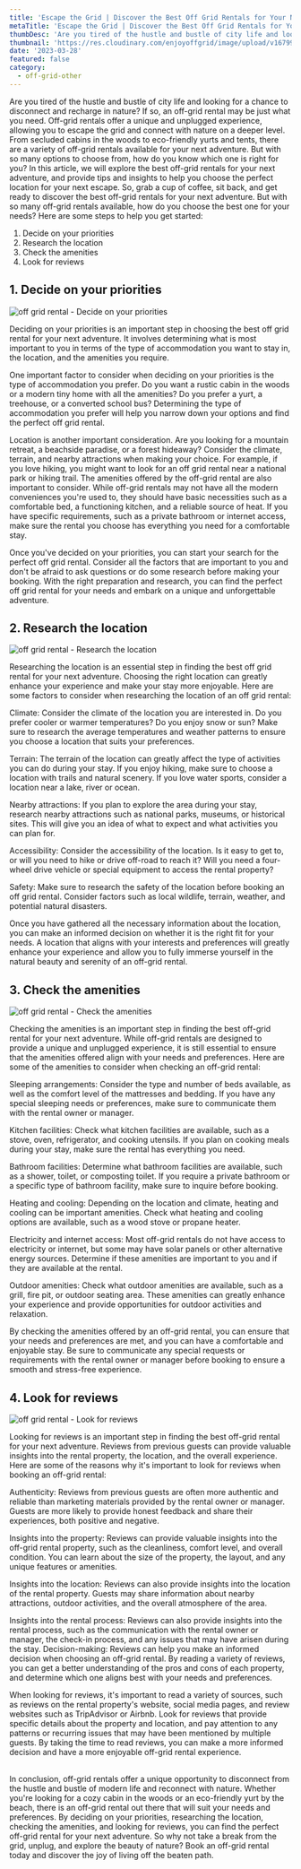 ```yaml
---
title: 'Escape the Grid | Discover the Best Off Grid Rentals for Your Next Adventure'
metaTitle: 'Escape the Grid | Discover the Best Off Grid Rentals for Your Next Adventure'
thumbDesc: 'Are you tired of the hustle and bustle of city life and looking for a chance to disconnect and recharge in nature? If so, an off grid rental may be just what you need. Off grid rentals offer a unique and unplugged experience, allowing you to escape the grid and connect with nature on a deeper level. From secluded cabins in the woods to eco-friendly yurts and tents, there are a variety of off grid rentals available for your next adventure. But with so many options to choose from, how do you know which one is right for you? In this article, we will explore the best offgrid rentals for your next adventure, and provide tips and insights to help you choose the perfect location for your next escape. So, grab a cup of coffee, sit back, and get ready to discover the best off grid rentals for your next adventure.'
thumbnail: 'https://res.cloudinary.com/enjoyoffgrid/image/upload/v1679927379/Posts/Escape-the-Grid-Discover-the-Best-Off-Grid-Rentals-for-Your-Next-Adventure/off-grid-rental-review_hbpdh1.jpg'
date: '2023-03-28'
featured: false
category:
  - off-grid-other
---
```


Are you tired of the hustle and bustle of city life and looking for a chance to disconnect and recharge in nature? If so, an off-grid rental may be just what you need. Off-grid rentals offer a unique and unplugged experience, allowing you to escape the grid and connect with nature on a deeper level. From secluded cabins in the woods to eco-friendly yurts and tents, there are a variety of off-grid rentals available for your next adventure. But with so many options to choose from, how do you know which one is right for you? In this article, we will explore the best off-grid rentals for your next adventure, and provide tips and insights to help you choose the perfect location for your next escape. So, grab a cup of coffee, sit back, and get ready to discover the best off-grid rentals for your next adventure.
But with so many off-grid rentals available, how do you choose the best one for your needs? Here are some steps to help you get started:

1. Decide on your priorities
2. Research the location
3. Check the amenities
4. Look for reviews

## 1. Decide on your priorities

![off grid rental - Decide on your priorities](https://res.cloudinary.com/enjoyoffgrid/image/upload/v1679927379/Posts/Escape-the-Grid-Discover-the-Best-Off-Grid-Rentals-for-Your-Next-Adventure/off-grid-rental-priority_sfvxab.jpg)

Deciding on your priorities is an important step in choosing the best off grid rental for your next adventure. It involves determining what is most important to you in terms of the type of accommodation you want to stay in, the location, and the amenities you require.

One important factor to consider when deciding on your priorities is the type of accommodation you prefer. Do you want a rustic cabin in the woods or a modern tiny home with all the amenities? Do you prefer a yurt, a treehouse, or a converted school bus? Determining the type of accommodation you prefer will help you narrow down your options and find the perfect off grid rental.

Location is another important consideration. Are you looking for a mountain retreat, a beachside paradise, or a forest hideaway? Consider the climate, terrain, and nearby attractions when making your choice. For example, if you love hiking, you might want to look for an off grid rental near a national park or hiking trail.
The amenities offered by the off-grid rental are also important to consider. While off-grid rentals may not have all the modern conveniences you're used to, they should have basic necessities such as a comfortable bed, a functioning kitchen, and a reliable source of heat. If you have specific requirements, such as a private bathroom or internet access, make sure the rental you choose has everything you need for a comfortable stay.

Once you've decided on your priorities, you can start your search for the perfect off grid rental. Consider all the factors that are important to you and don't be afraid to ask questions or do some research before making your booking. With the right preparation and research, you can find the perfect off grid rental for your needs and embark on a unique and unforgettable adventure.

## 2. Research the location

![off grid rental - Research the location](https://res.cloudinary.com/enjoyoffgrid/image/upload/v1679927379/Posts/Escape-the-Grid-Discover-the-Best-Off-Grid-Rentals-for-Your-Next-Adventure/off-grid-rental-location_aeen7z.jpg)

Researching the location is an essential step in finding the best off grid rental for your next adventure. Choosing the right location can greatly enhance your experience and make your stay more enjoyable. Here are some factors to consider when researching the location of an off grid rental:

Climate: Consider the climate of the location you are interested in. Do you prefer cooler or warmer temperatures? Do you enjoy snow or sun? Make sure to research the average temperatures and weather patterns to ensure you choose a location that suits your preferences.

Terrain: The terrain of the location can greatly affect the type of activities you can do during your stay. If you enjoy hiking, make sure to choose a location with trails and natural scenery. If you love water sports, consider a location near a lake, river or ocean.

Nearby attractions: If you plan to explore the area during your stay, research nearby attractions such as national parks, museums, or historical sites. This will give you an idea of what to expect and what activities you can plan for.

Accessibility: Consider the accessibility of the location. Is it easy to get to, or will you need to hike or drive off-road to reach it? Will you need a four-wheel drive vehicle or special equipment to access the rental property?

Safety: Make sure to research the safety of the location before booking an off grid rental. Consider factors such as local wildlife, terrain, weather, and potential natural disasters.

Once you have gathered all the necessary information about the location, you can make an informed decision on whether it is the right fit for your needs. A location that aligns with your interests and preferences will greatly enhance your experience and allow you to fully immerse yourself in the natural beauty and serenity of an off-grid rental.

## 3. Check the amenities

![off grid rental - Check the amenities](https://res.cloudinary.com/enjoyoffgrid/image/upload/v1679927379/Posts/Escape-the-Grid-Discover-the-Best-Off-Grid-Rentals-for-Your-Next-Adventure/off-grid-rental-research_mhdero.jpg)

Checking the amenities is an important step in finding the best off-grid rental for your next adventure. While off-grid rentals are designed to provide a unique and unplugged experience, it is still essential to ensure that the amenities offered align with your needs and preferences. Here are some of the amenities to consider when checking an off-grid rental:

Sleeping arrangements: Consider the type and number of beds available, as well as the comfort level of the mattresses and bedding. If you have any special sleeping needs or preferences, make sure to communicate them with the rental owner or manager.

Kitchen facilities: Check what kitchen facilities are available, such as a stove, oven, refrigerator, and cooking utensils. If you plan on cooking meals during your stay, make sure the rental has everything you need.

Bathroom facilities: Determine what bathroom facilities are available, such as a shower, toilet, or composting toilet. If you require a private bathroom or a specific type of bathroom facility, make sure to inquire before booking.

Heating and cooling: Depending on the location and climate, heating and cooling can be important amenities. Check what heating and cooling options are available, such as a wood stove or propane heater.

Electricity and internet access: Most off-grid rentals do not have access to electricity or internet, but some may have solar panels or other alternative energy sources. Determine if these amenities are important to you and if they are available at the rental.

Outdoor amenities: Check what outdoor amenities are available, such as a grill, fire pit, or outdoor seating area. These amenities can greatly enhance your experience and provide opportunities for outdoor activities and relaxation.

By checking the amenities offered by an off-grid rental, you can ensure that your needs and preferences are met, and you can have a comfortable and enjoyable stay. Be sure to communicate any special requests or requirements with the rental owner or manager before booking to ensure a smooth and stress-free experience.

## 4. Look for reviews

![off grid rental - Look for reviews](https://res.cloudinary.com/enjoyoffgrid/image/upload/v1679927379/Posts/Escape-the-Grid-Discover-the-Best-Off-Grid-Rentals-for-Your-Next-Adventure/off-grid-rental-review_hbpdh1.jpg)

Looking for reviews is an important step in finding the best off-grid rental for your next adventure. Reviews from previous guests can provide valuable insights into the rental property, the location, and the overall experience. Here are some of the reasons why it's important to look for reviews when booking an off-grid rental:

Authenticity: Reviews from previous guests are often more authentic and reliable than marketing materials provided by the rental owner or manager. Guests are more likely to provide honest feedback and share their experiences, both positive and negative.

Insights into the property: Reviews can provide valuable insights into the off-grid rental property, such as the cleanliness, comfort level, and overall condition. You can learn about the size of the property, the layout, and any unique features or amenities.

Insights into the location: Reviews can also provide insights into the location of the rental property. Guests may share information about nearby attractions, outdoor activities, and the overall atmosphere of the area.

Insights into the rental process: Reviews can also provide insights into the rental process, such as the communication with the rental owner or manager, the check-in process, and any issues that may have arisen during the stay.
Decision-making: Reviews can help you make an informed decision when choosing an off-grid rental. By reading a variety of reviews, you can get a better understanding of the pros and cons of each property, and determine which one aligns best with your needs and preferences.

When looking for reviews, it's important to read a variety of sources, such as reviews on the rental property's website, social media pages, and review websites such as TripAdvisor or Airbnb. Look for reviews that provide specific details about the property and location, and pay attention to any patterns or recurring issues that may have been mentioned by multiple guests. By taking the time to read reviews, you can make a more informed decision and have a more enjoyable off-grid rental experience.

<br />
In conclusion, off-grid rentals offer a unique opportunity to disconnect from the
hustle and bustle of modern life and reconnect with nature. Whether you're looking
for a cozy cabin in the woods or an eco-friendly yurt by the beach, there is an off-grid
rental out there that will suit your needs and preferences. By deciding on your priorities,
researching the location, checking the amenities, and looking for reviews, you can
find the perfect off-grid rental for your next adventure. So why not take a break
from the grid, unplug, and explore the beauty of nature? Book an off-grid rental
today and discover the joy of living off the beaten path.
